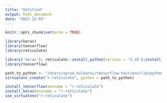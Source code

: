 ```yaml
---
title: "Untitled"
output: html_document
date: "2023-12-03"
---
```


```r
knitr::opts_chunk$set(echo = TRUE)
```

```r
library(keras)
library(tensorflow)
library(reticulate)

library('keras'); reticulate::install_python(version = '3.10');install_keras()
library(tensorflow) 

path_to_python <- "/Users/aarya_kulkarni/tensorflow-test/env/lib/python3.8"
virtualenv_create("r-reticulate", python = path_to_python)
```

```r
install_tensorflow(envname = "r-reticulate")
install_keras(envname = "r-reticulate")
use_virtualenv("r-reticulate")
```


